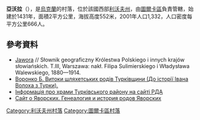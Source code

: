 {{coord|49|11|38|N|23|4|6|E|scale:100000|display=title}}

'''亞沃拉'''（{{lang-uk|Явора}}），是[[烏克蘭|烏克蘭]]的村落，位於該國西部[[利沃夫州|利沃夫州]]，由[[圖爾卡區|圖爾卡區]]負責管轄，始建於1431年，面積2平方公里，海拔高度552米，2001年人口1,332，人口密度每平方公里666人。

==參考資料==
* [http://dir.icm.edu.pl/pl/Slownik_geograficzny/Tom_III/513 Jawora] {{Wayback|url=http://dir.icm.edu.pl/pl/Slownik_geograficzny/Tom_III/513 |date=20160306205739 }} // Słownik geograficzny Królestwa Polskiego i innych krajów słowiańskich. T.III, Warszawa: nakł. Filipa Sulimierskiego i Władysława Walewskiego, 1880—1914.
* [http://turka.at.ua/publ/6-1-0-603 Воронко Б. Витоки шляхетських родів Турківщини (До історії Івана Волоха з Турки).]{{Wayback|url=http://turka.at.ua/publ/6-1-0-603 |date=20150128113005 }}
* [http://turka-rda.gov.ua/turkivschyna-turystychna/1284-2/ Інформація про храми Турківського району на сайті РДА]{{Wayback|url=http://turka-rda.gov.ua/turkivschyna-turystychna/1284-2/ |date=20161006031122 }}
* [http://bogdan-yavorskij.ru Сайт о Яворских. Генеалогия и история родов Яворских] {{Wayback|url=http://bogdan-yavorskij.ru/ |date=20201201060052 }}

{{DEFAULTSORT:Явора}}
[[Category:利沃夫州村落|Category:利沃夫州村落]]
[[Category:圖爾卡區村落|Category:圖爾卡區村落]]


{{Lviv-geo-stub}}